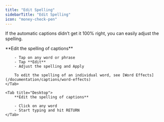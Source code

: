 ```yaml
---
title: "Edit Spelling"
sidebarTitle: "Edit Spelling"
icon: "money-check-pen"
---
```


If the automatic captions didn’t get it 100% right, you can easily adjust the spelling.

<Tabs>
    <Tab title="iOS">
        **Edit the spelling of captions**

        - Tap on any word or phrase
        - Tap **Edit**
        - Adjust the spelling and Apply

        To edit the spelling of an individual word, see [Word Effects](/documentation/captions/word-effects)
    </Tab>

    <Tab title="Desktop">
        **Edit the spelling of captions**

        - Click on any word
        - Start typing and hit RETURN
    </Tab>
</Tabs>